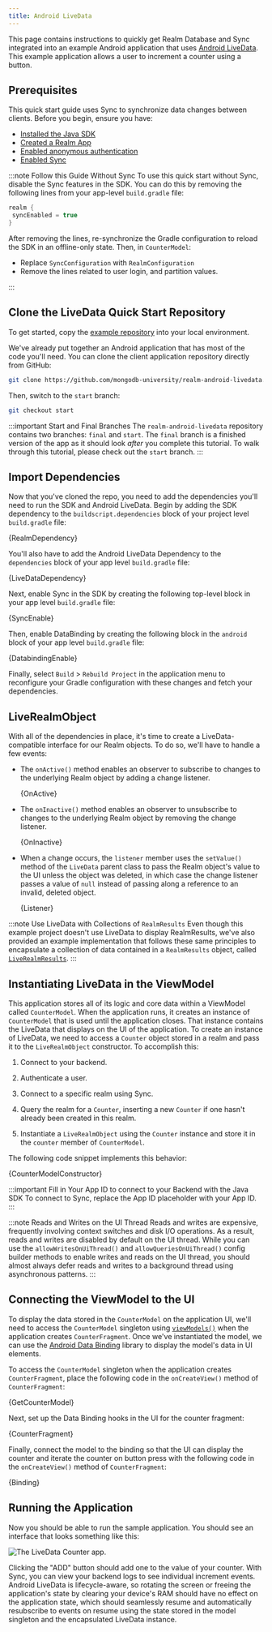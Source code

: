 ```yaml
---
title: Android LiveData
---
```



This page contains instructions to quickly get Realm Database and Sync
integrated into an example Android application that uses [Android LiveData](https://developer.android.com/reference/androidx/lifecycle/LiveData).
This example application allows a user to increment a counter using a
button.

## Prerequisites

This quick start guide uses Sync to synchronize data
changes between clients. Before you begin, ensure you have:

- [Installed the Java SDK](/sdk/java/install)
- [Created a Realm App](https://www.mongodb.com/docs/realm/manage-apps/create/create-with-realm-ui/#std-label-create-a-realm-app)
- [Enabled anonymous authentication](https://www.mongodb.com/docs/realm/authentication/anonymous/#std-label-anonymous-authentication-configuration)
- [Enabled Sync](https://www.mongodb.com/docs/realm/sync/configure/enable-sync/#std-label-enable-sync)

:::note Follow this Guide Without Sync
To use this quick start without Sync, disable the Sync features
in the SDK. You can do this by removing the following lines from your
app-level `build.gradle` file:

```groovy
realm {
 syncEnabled = true
}
```

After removing the lines, re-synchronize the Gradle configuration to
reload the SDK in an offline-only state. Then, in `CounterModel`:

- Replace `SyncConfiguration` with `RealmConfiguration`
- Remove the lines related to user login, and partition values.

:::

## Clone the LiveData Quick Start Repository

To get started, copy the [example repository](https://github.com/mongodb-university/realm-android-livedata)
into your local environment.

We've already put together an Android application that has
most of the code you'll need. You can clone the client application
repository directly from GitHub:

```sh
git clone https://github.com/mongodb-university/realm-android-livedata.git
```

Then, switch to the `start` branch:

```sh
git checkout start
```

:::important Start and Final Branches
The `realm-android-livedata` repository contains two branches:
`final` and `start`. The `final` branch is a finished version
of the app as it should look _after_ you complete this tutorial.
To walk through this tutorial, please check out the `start`
branch.
:::

## Import Dependencies

Now that you've cloned the repo, you need to add the dependencies you'll
need to run the SDK and Android LiveData. Begin by adding
the SDK dependency to the `buildscript.dependencies`
block of your project level `build.gradle` file:

<CodeBlock language="groovy">{RealmDependency}</CodeBlock>

You'll also have to add the Android LiveData Dependency to the
`dependencies` block of your app level `build.gradle` file:

<CodeBlock language="groovy">{LiveDataDependency}</CodeBlock>

Next, enable Sync in the SDK by creating the
following top-level block in your app level `build.gradle` file:

<CodeBlock language="groovy">{SyncEnable}</CodeBlock>

Then, enable DataBinding by creating the following block in the
`android` block of your app level `build.gradle` file:

<CodeBlock language="groovy">{DatabindingEnable}</CodeBlock>

Finally, select `Build` > `Rebuild Project`
in the application menu to reconfigure your Gradle configuration with
these changes and fetch your dependencies.

## LiveRealmObject

With all of the dependencies in place, it's time to create a
LiveData-compatible interface for our Realm objects. To do so, we'll
have to handle a few events:

- The `onActive()` method enables an observer to subscribe to changes
  to the underlying Realm object by adding a change listener.

  <CodeBlock language="kotlin">{OnActive}</CodeBlock>

- The `onInactive()` method enables an observer to unsubscribe to
  changes to the underlying Realm object by removing the change listener.

  <CodeBlock language="kotlin">{OnInactive}</CodeBlock>

- When a change occurs, the `listener` member uses the `setValue()`
  method of the `LiveData` parent class to pass the Realm object's
  value to the UI unless the object was deleted, in which case the
  change listener passes a value of `null` instead of passing along
  a reference to an invalid, deleted object.

  <CodeBlock language="kotlin">{Listener}</CodeBlock>

:::note Use LiveData with Collections of `RealmResults`
Even though this example project doesn't use LiveData to display
RealmResults, we've also provided an example implementation that follows
these same principles to encapsulate a collection of data contained in a
`RealmResults` object, called [`LiveRealmResults`](https://github.com/mongodb-university/realm-android-livedata/blob/final/app/src/main/java/com/mongodb/realm/livedataquickstart/model/LiveRealmResults.kt).
:::

## Instantiating LiveData in the ViewModel

This application stores all of its logic and core data within a ViewModel
called `CounterModel`. When the application runs, it creates an instance
of `CounterModel` that is used until the application closes. That
instance contains the LiveData that displays on the UI of the application.
To create an instance of LiveData, we need to access a `Counter` object
stored in a realm and pass it to the `LiveRealmObject` constructor.
To accomplish this:

1. Connect to your backend.

2. Authenticate a user.

3. Connect to a specific realm using Sync.

4. Query the realm for a `Counter`, inserting a new `Counter` if
   one hasn't already been created in this realm.

5. Instantiate a `LiveRealmObject` using the `Counter` instance and
   store it in the `counter` member of `CounterModel`.

The following code snippet implements this behavior:

<CodeBlock language="kotlin">{CounterModelConstructor}</CodeBlock>

:::important Fill in Your App ID to connect to your Backend with the Java SDK
To connect to Sync, replace the App ID placeholder with your App ID.
:::

:::note Reads and Writes on the UI Thread
Reads and writes are expensive, frequently involving context switches
and disk I/O operations. As a result, reads and writes are disabled
by default on the UI thread. While you can use the
`allowWritesOnUiThread()` and `allowQueriesOnUiThread()` config
builder methods to enable writes and reads on the UI
thread, you should almost always defer reads and writes to a
background thread using asynchronous patterns.
:::

## Connecting the ViewModel to the UI

To display the data stored in the `CounterModel` on the application UI,
we'll need to access the `CounterModel` singleton using
[`viewModels()`](https://developer.android.com/topic/libraries/architecture/viewmodel#kotlin)
when the application creates `CounterFragment`. Once we've
instantiated the model, we can use the [Android Data Binding](https://developer.android.com/topic/libraries/data-binding)
library to display the model's data in UI elements.

To access the `CounterModel` singleton when the application creates
`CounterFragment`, place the following code in the `onCreateView()`
method of `CounterFragment`:

<CodeBlock language="kotlin">{GetCounterModel}</CodeBlock>

Next, set up the Data Binding hooks in the UI for the counter fragment:

<CodeBlock language="xml">{CounterFragment}</CodeBlock>

Finally, connect the model to the binding so that the UI can display the
counter and iterate the counter on button press with the following code
in the `onCreateView()` method of `CounterFragment`:

<CodeBlock language="kotlin">{Binding}</CodeBlock>

## Running the Application

Now you should be able to run the sample application. You should see an
interface that looks something like this:

![The LiveData Counter app.](./android-livedata-quickstart-app.png)

Clicking the "ADD" button should add one to the value of your counter.
With Sync, you can view your backend logs to see individual increment
events. Android LiveData is lifecycle-aware, so rotating the screen or
freeing the application's state by clearing your device's RAM should
have no effect on the application state, which should seamlessly resume
and automatically resubscribe to events on resume using the state stored
in the model singleton and the encapsulated LiveData instance.
